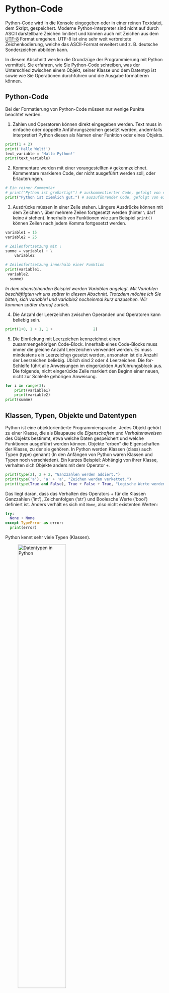 # Python-Code
Python-Code wird in die Konsole eingegeben oder in einer reinen Textdatei, dem Skript, gespeichert. Moderne Python-Interpreter sind nicht auf durch ASCII darstellbare Zeichen limitiert und können auch mit Zeichen aus dem [UTF-8](https://de.wikipedia.org/wiki/UTF-8) Format umgehen. UTF-8 ist eine sehr weit verbreitete Zeichenkodierung, welche das ASCII-Format erweitert und z. B. deutsche Sonderzeichen abbilden kann.

In diesem Abschnitt werden die Grundzüge der Programmierung mit Python vermittelt. Sie erfahren, wie Sie Python-Code schreiben, was der Unterschied zwischen einem Objekt, seiner Klasse und dem Datentyp ist sowie wie Sie Operationen durchführen und die Ausgabe formatieren können. 

## Python-Code
Bei der Formatierung von Python-Code müssen nur wenige Punkte beachtet werden.

1. Zahlen und Operatoren können direkt eingegeben werden. Text muss in einfache oder doppelte Anführungszeichen gesetzt werden, andernfalls interpretiert Python diesen als Namen einer Funktion oder eines Objekts.

```python
print(1 + 2)
print('Hallo Welt!')
text_variable = 'Hallo Python!'
print(text_variable)
```

2. Kommentare werden mit einer vorangestellten `#` gekennzeichnet. Kommentare markieren Code, der nicht ausgeführt werden soll, oder Erläuterungen.

```python
# Ein reiner Kommentar
# print("Python ist großartig!") # auskommentierter Code, gefolgt von einem Kommentar
print("Python ist ziemlich gut.") # auszuführender Code, gefolgt von einem Kommentar
```

3. Ausdrücke müssen in einer Zeile stehen. Längere Ausdrücke können mit dem Zeichen `\` über mehrere Zeilen fortgesetzt werden (hinter `\` darf keine `#` stehen). Innerhalb von Funktionen wie zum Beispiel `print()` können Zeilen nach jedem Komma fortgesetzt werden.

``` python
variable1 = 15
variable2 = 25

# Zeilenfortsetzung mit \
summe = variable1 + \
    variable2

# Zeilenfortsetzung innerhalb einer Funktion
print(variable1,
 variable2,
  summe)
```

*In dem obenstehenden Beispiel werden Variablen angelegt. Mit Variablen beschäftigten wir uns später in diesem Abschnitt. Trotzdem möchte ich Sie bitten, sich variable1 und variable2 nocheinmal kurz anzusehen. Wir kommen später darauf zurück.*

4. Die Anzahl der Leerzeichen zwischen Operanden und Operatoren kann beliebig sein.

``` python
print(1+0, 1 + 1, 1 +                  2)
```

5. Die Einrückung mit Leerzeichen kennzeichnet einen zusammengehörigen Code-Block. Innerhalb eines Code-Blocks muss immer die gleiche Anzahl Leerzeichen verwendet werden. Es muss mindestens ein Leerzeichen gesetzt werden, ansonsten ist die Anzahl der Leerzeichen beliebig. Üblich sind 2 oder 4 Leerzeichen. Die for-Schleife führt alle Anweisungen im eingerückten Ausführungsblock aus. Die folgende, nicht eingerückte Zeile markiert den Beginn einer neuen, nicht zur Schleife gehörigen Anweisung.

```python
for i in range(3):
    print(variable1)
    print(variable2)
print(summe)
```

## Klassen, Typen, Objekte und Datentypen
Python ist eine objektorientierte Programmiersprache. Jedes Objekt gehört zu einer Klasse, die als Blaupause die *Eigenschaften* und *Verhaltensweisen* des Objekts bestimmt, etwa welche Daten gespeichert und welche Funktionen ausgeführt werden können. Objekte "erben" die Eigenschaften der Klasse, zu der sie gehören. In Python werden Klassen (class) auch Typen (type) genannt (In den Anfängen von Python waren Klassen und Typen noch verschieden). Ein kurzes Beispiel: Abhängig von ihrer Klasse, verhalten sich Objekte anders mit dem Operator `+`.

```python
print(type(2), 2 + 2, "Ganzzahlen werden addiert.")
print(type('a'), 'a' + 'a', "Zeichen werden verkettet.")
print(type(True and False), True + False + True, "Logische Werte werden addiert.")
```

Das liegt daran, dass das Verhalten des Operators + für die Klassen Ganzzahlen ('int'), Zeichenfolgen ('str') und Boolesche Werte ('bool') definiert ist. 
Anders verhält es sich mit `None`, also nicht existenten Werten:

```python
try:
  None + None
except TypeError as error:
  print(error)
```

Python kennt sehr viele Typen (Klassen).

::: {.border}
![Datentypen in Python](skript/00-bilder/python3-standard-type-hierarchy.png){width="60%" fig-alt="Dargestellt ist eine Kategorisierung der Standardtypen in Python. Die Kategorisierung ist nicht vollständig deckungsgleich zu den in der Dokumentation genannten Kategorien von Datentypen. Der Typ None für Nullwerte hat keine weitere Unterteilung. Die Kategorie Numbers unterteilt sich in Zahlenwerte (Ganzzahlen, boolsche Wahrheitswerte), reele Zahlen (floats) und komplexe Zahlen. Die Kategorie Sequences unterteilt sich in Unveränderliche (Strings, Tuple, Bytes) und Veränderliche (Listen, Byte Arrays). Die Kategorie Set Types unterteilt sich in Sets (Mengen) und Frozen Sets. Die Kategorie Mappings enthält Dictionaries (Wörterbücher). Die Kategorie Callable umfasst Funktionen, Methoden und Klassen. Außerdem gibt es die Kategorie Module."}

Python 3. The standard type hierarchy. von Максим Пе ist lizensiert unter [CC BY SA 4.0](https://creativecommons.org/licenses/by-sa/4.0/deed.de) und abrufbar auf [wikimedia](https://commons.wikimedia.org/wiki/File:Python_3._The_standard_type_hierarchy.png). 2018
:::

&nbsp;

#### Datentypen
Objekte, die Daten speichern, haben einen Datentyp. Der Datentyp gibt an, wie die gespeicherten Werte von Python interpretiert werden sollen. Beispielsweise kann der Wert "1" ein Zeichen, eine Ganzzahl, einen Wahrheitswert, den Monat Januar oder die Ausprägung einer kategorialen Variablen repräsentieren.

In der Pythonbasis gibt es nur einfache Datentypen wie Ganzzahl oder Gleitkommazahlen, weshalb der Unterschied zwischen Klassen und Datentypen nicht sofort offensichtlich ist. In Python sind die Begriffe manchmal synonym, etwa für die Klasse der Ganzzahlen 'int' und den Datentyp 'int'. Jedes Objekt gehört zu einer Klasse, aber nicht jeder Klasse ist ein Datentyp zuordenbar - beispielsweise sind auch Funktionen Objekte und gehören einer eigenen Klasse an. Die Funktion print speichert aber keine Daten und hat deshalb auch keinen Datentyp.

```python
type(print)
```

Deutlicher wird der Unterschied zwischen Klassen und Datentyp erst in spezialisierten Paketen wie NumPy **Querverweis auf w-NumPy** oder Pandas **Querverweis auf w-Pandas**, die weitere Datentypen in Python einführen, wie zum Beispiel Gleitkommazahlen mit 32 Bit (Datentyp 'float32') und 64 Bit Speicherplatzbedarf (Datentyp 'float64'). Objekte vom Datentyp float32 und float64 gehören zur selben Klasse (siehe Beispiel): Sie haben die selben allgemeinen Eigenschaften und Verhaltensweisen. Sie haben aber einen unterschiedlichen Wertebereich und Speicherplatzbedarf - Gleitkommazahlen mit 64 Bit können größere Zahlen speichern, nehmen aber doppelt so viel Platz im Speicher des Computers ein.

::: {#nte-numpypandas .callout-note collapse="true"}
## Datentypen in NumPy und Pandas
Die Module NumPy und Pandas sind wichtige Bausteine für die Datenanalyse mit Python.

```python
import numpy as np

float_64 = np.array([1.0])
print("Der Datentyp des Objekts float_64 ist:", float_64.dtype)
print("Das Objekt gehört zur Klasse der n-dimensionalen NumPy-Arrays:", type(float_64), "\n")

float_32 = np.array([1.0], dtype = 'float32')
print("Der Datentyp des Objekts float_32 ist:", float_32.dtype)
print("Das Objekt gehört zur Klasse der n-dimensionalen NumPy-Arrays:", type(float_32))
```

:::

In diesem Abschnitt werden die für die Datenanalyse wichtigsten Datentypen vorgestellt.

### Zahlen
Zu den Zahlen gehören Ganzzahlen und boolsche Werte (Wahrheitswerte), Gleitkommazahlen sowie komplexe Zahlen.

#### Ganzzahlen
Ganzzahlen werden standardmäßig im Dezimalsystem eingegeben und können positiv oder negativ sein.

```python
print(12, -8)
```

Darüber hinaus können Ganzzahlen auch in anderen Basen angegeben werden:

* Dualsystem: Ziffern `0` und `1` mit einem `0b` Prefix
```python
print(0b1000, "plus", 0b0000, "plus", 0b0010, \
      "plus", 0b0001, "ist", 0b1011)
```

* Oktalsystem: Ziffern `0` bis `7` mit einem `0o` Prefix
```python
print(0o7000, "plus", 0o0700, "plus", 0o0020, \
      "plus", 0o0000, "ist", 0o7720)
```

* Hexadezimalsystem: Ziffern `0` bis `F` mit einem `0x` Prefix
```python
print(0xF000, "plus", 0x0200, "plus", 0x00A0, \
      "plus", 0x0001, "ist", 0xF2A1)
```

#### Gleitkommazahlen
Gleitkommazahlen werden entweder mit dem Dezimaltrennzeichen `.` oder in Exponentialschreibweise angegeben. Gleitkommazahlen haben den Typ `float`.

```python
print(120.6, 1206e-1, 12060e-2, "\n")

print("Beim Lottogewinn in Exponentialschreibeweise zählt das Vorzeichen.")
print(1e-3, "oder", 1e+3)
```

Da Computer im Binärsystem arbeiten, können Dezimalzahlen nicht exakt gespeichert werden. Beispielsweise ist die Division von 1 durch 10 dezimal gleich 0.1. Binär ist 1~2~ durch 1010~2~ aber ein periodischer Bruch:
$$ \frac{1_2}{1010_2} ~ {=} ~ 0,000\overline{1100}_2 $$

Dezimalzahlen müssen deshalb als Bruch zweier Ganzzahlen approximiert werden (Der Binärbruch, der 0.1 annähert, ist in Dezimalschreibweise 3602879701896397 / 2^55^). Dadurch kommt es vor, dass mehrere Gleitkommazahlen durch die selbe Binärapproximation repräsentiert werden. Python gibt zwar die jeweils kürzeste Dezimalzahl aus, da Berechnungen aber binär durchgeführt werden, kann sich bei Berechnungen die nächste Binärapproximation und damit die zugehörige kürzeste Dezimalzahl ändern (weitere Informationen in der [Python Dokumentation](https://docs.python.org/3/tutorial/floatingpoint.html)). 

```python
print(0.1) # Die kürzeste Dezimalzahl zur Binärapproximation
print(format(0.1, '.17g')) # Die nächstlängere Dezimalzahl zur selben Binärapproximation
print(0.3 - 0.2) # binär gerechnet, ändert sich die Binärapproximation
```

In der praktischen Arbeit mit Python kommen deshalb gelegentlich auf den ersten Blick ungewöhnlich wirkende Ergebnisse vor.
```python
print(0.1 + 0.2)
print(0.01 + 0.02)
print(0.001 + 0.002)
print(0.0001 + 0.0002)
print(0.00001 + 0.00002)
```

### Arithmetische Operatoren
Mit arithmetischen Operatoren können die Grundrechenarten verwendet werden. Das Ergebnis ist meist vom Typ `float`, außer, wenn beide Operanden vom Typ `int` sind und das Ergebnis als ganze Zahl darstellbar ist.

| Operator | Beschreibung |
| :--: | :--: |
| `+`, `-` |  Addition / Subtraktion |
| `*`, `/` | Multiplikation / Division |
| `//`, `%` | Ganzzahlige Division / Rest | 
| `**`| Potenzieren |

Werden mehrere Operatoren kombiniert, so muss deren Reihenfolge beachtet bzw. durch die Verwendung von Klammern `(1 + 2) * 3` hergestellt werden. Grundsätzlich gelten die gleichen Regeln wie beim schriftlichen Rechen. Die vollständige Übersicht der Reihenfolge der Ausführung ist in der [Pythondokumentation](https://docs.python.org/3/reference/expressions.html#operator-precedence) aufgeführt. Für die arithmethischen Operatoren gilt folgende, absteigende Reihenfolge.

| Operator |
| :--: |
| `**` |
| `*` , `/` , `//` , `%` |
| `+` , `-` |

Bei gleichrangigen Operationen werden diese von links nach rechts ausgeführt.

### Aufgaben Zahlen
**Lösen Sie die folgenden Aufgaben mit Python.**

1. 4 + 2 * 4 = ?
2. 2 hoch 12 = ?
3. Was ist der Rest aus 315 geteilt durch 4?
4. 𝟣 + 𝟤<sup>6</sup> / 𝟧 = ?
5. Welche Dezimalzahl ist 11111101001~2~ ?
6. 11111101001~2~ / 101~2~ = ?
7. Welcher Kapitalertrag ist größer, wenn 1000 Euro angelegt werden?

    a) 20 Jahre Anlagedauer mit 3 Prozent jährlicher Rendite

    b) 30 Jahre Anlagedauer mit 2 Prozent jährlicher Rendite

**Die Musterlösung kann Marc machen.**

::: {#tip-lösungzahlen .callout-tip collapse="true"}
## Musterlösung Zahlen
:::

### Boolsche Werte
Die boolschen Werte `True` und `False` sind das Ergebnis logischer Abfragen, die wir später genauer kennenlernen. Sie nehmen auch die Werte `1` und `0` an und gehören in Python deshalb zu den Zahlen.
```python
print("Ist 10 größer als 9?", 10 > 9)
print("Ist 11 kleiner als 10?", 11 < 10)
print("Ist 10 genau 10.0?", 10 == 10.0, "\n")

print("True und False können mit + addiert:", True + False)
print("... und mit * multipliziert werden:", True * False, "\n")
```

Die Multiplikation von Wahrheitswerten ist nützlich, um mehrere logische Abfragen zu einem logischen UND zu kombinieren:
```python
print("Ist 10 > 9 UND > 8?", (10 > 9) * (10 > 8))
```

Die Funktion `bool()` gibt den Wahrheitswert eines Werts zurück.
```python
print("Ist 10 > 9 UND > 8?", bool((10 > 9) * (10 > 8)))
```

Die meisten Werte in Python haben den Wahrheitswert `True`.
```python
print(bool(1), bool(2), bool(2.4))
print(bool('a'), bool('b'), bool('ab'))
```

Neben `False` und `0` haben leere und nicht existierende Werte und Objekte den Wahrheitswert `False`.

```python
print(bool(False), bool(0))
print(bool("")) # eine leere Zeichenfolge
print(bool([])) # eine leere Liste
print(bool(())) # eine leeres Tupel
print(bool({})) # ein leeres Dictionary
print(bool(None)) # None deklariert einen nicht existenten Wert
```

Die Sammeltypen Liste, Tupel und Dictionary lernen wir in den folgenden Kapiteln kennen. Boolsche Werte können die Ausführung von Programmcode steuern, indem sie wie `an` und `aus` wirken. So kann Programmcode mit einer `if`-Anweisung nur dann ausgeführt werden, wenn ein Sammeltyp auch Werte enthält.

```python
meine_Liste = ['Äpfel', 'Butter']
if meine_Liste:
    print(f"Wir müssen {meine_Liste} einkaufen.")

meine_Liste = [] # eine leere Liste
if meine_Liste:
    print(f"Wir müssen {meine_Liste} einkaufen.")

```

### Logische Operatoren
Zu den logischen Operatoren gehören die logischen Verknüpfungen `and`, `or` und `not`. Darüber hinaus können auch vergleichende Operatoren wie `>`, `>=` oder `==` verwendet werden. Das Ergebnis dieser Operationen ist vom Typ `bool`. Die Operatoren werden in folgender Reihenfolge ausgeführt. Gleichrangige Operatoren werden von links nach rechts ausgeführt.

| Operator | Beschreibung |
| :--: | :--: |
| `&` | bitweises UND |
| `^` | bitweises XOR |
| `|` | bitweises ODER |
| `<`, `<=`, `>`,  `>=`, `!=`, `==` | kleiner / kleiner gleich / größer als /  größer gleich / ungleich / gleich |
| `not` | logisches NICHT |
| `and`| logisches UND |
| `or` | logisches ODER |

::: {#wrn-bitwise .callout-warning appearance="simple" collapse="false"}
## Bitweise Operatoren
Besondere Vorsicht ist mit den [bitweisen Operatoren](https://wiki.python.org/moin/BitwiseOperators) geboten. Diese vergleichen Zahlen, allerdings nicht als Ganzes, sondern stellenweise (im Binärsystem). Zu beachten ist, dass die bitweisen Operatoren  Ausführungspriorität vor Vergleichsoperationen haben.

```python
print(10 > 5 and 10 > 6)
print(10 > 5 & 10 > 6)
print(5 & 10)
print(10 > False > 6)
print((10 > 5) & (10 > 6))
```

:::: {.callout-tip collapse="false"}
Im Allgemeinen werden die bitweisen Operatoren für die Datenanalyse nicht benötigt. Vermeiden Sie unnötige Fehler: Vermeiden Sie die bitweisen Operatoren `&`, `^` und `|`.

Die Operatoren `&`, `^` und `|` haben jedoch für Mengen (die wir später kennenlernen werden) eine andere Bedeutung. Auch in anderen Modulen kommt den Operatoren syntaktisch eine andere Bedeutung zu, bspw. im Paket Pandas bei der Übergabe mehrerer Slicing-Bedingungen `df = df[(Bedingung1) & (Bedingung2) | (Bedingung3)]`.

::::
:::

### Aufgaben boolsche Werte
**Lösen Sie die Aufgaben mit Python.**

1. Ist das Verhältnis aus 44 zu 4.5 größer als 10?
2. Ist es wahr, dass 4.5 größer als 4 aber kleiner als 5 ist?
3. Ist 2 hoch 10 gleich 1024?
4. Sind die Zahlen 3, 4 und 5 ganzzahlig durch 2 teilbar ODER ungleich 10?
5. Prüfen Sie, ob eine Person den Vollpreis bezahlen muss, wenn Sie Ihr Alter angibt.  
Kinder unter 14 Jahren fahren kostenlos, Jugendliche zwischen 14 und 18 Jahren und Senior:innen ab 65 Jahren erhalten einen Rabatt.

### Zeichenfolgen
Zeichenfolgen (Englisch string) werden in Python in einfache oder doppelte Anführungszeichen gesetzt.

```python
print('eine x-beliebige Zeichenfolge')
print("noch eine x-beliebige Zeichenfolge")
```

Innerhalb einer Zeichenfolge können einfache oder doppelte Anführungszeichen verwendet werden, solange diese nicht den die Zeichenfolge umschließenden Anführungszeichen entsprechen.
```python
print('A sophisticated heap beam, which we call a "LASER".')
print("I've turned the moon into what I like to call a 'Death Star'.")
```

Das Steuerzeichen `\` (oder Fluchtzeichen, escape character) erlaubt es, bestimmte Sondernzeichen zu verwenden. 
```python
print("Das Steuerzeichen \\ ermöglicht die gleichen \"Anführungszeichen\" in der Ausgabe von print.")
print("Erst ein\tTabstopp, dann eine\nneue Zeile.")
```

Ein vorangestelltes `r` bewirkt, dass das Steuerzeichen `\` nicht verarbeitet wird (raw string literal). Dies ist beispielsweise bei der Arbeit mit Dateipfaden praktisch.
```python
print("Die Daten liegen unter: C:\tolle_daten\nordpol\weihnachtsmann")
print(r"Die Daten liegen unter: C:\tolle_daten\nordpol\weihnachtsmann")
```

### Operationen mit Zeichenfolgen
Einige Operatoren funktionieren auch mit Daten vom Typ string.

```python

# string + string
print('a' + 'b') # -, *, / funktionieren nicht
print("\n")

# string + Zahl
print(15 * 'a') # +, -, / funktionieren nicht
print("\n")

# logische Operatoren
print('a' < 'b', 'a' >= 'b', 'a' != 'b')
print('a' or 'b', 'a' and 'b')
```

### Aufgaben Zeichenfolgen
**Lösen Sie die Aufgaben mit Python.**

1. Was passiert, wenn Sie die Zeichenfolge "Python" mit "for beginners" addieren?
2. Erzeugen Sie eine Zeichenfolge, die 10 mal die Zeichenfolge "tick tack".
3. Welche Zeichenfolge ist kleiner, "Aachen" oder "Bern". Warum ist das so, wie werden Zeichenfolgen verglichen?
4. Geben Sie den Dateipfad aus: "~\home\tobi\neue_daten"

**Die Musterlösung kann Marc machen.**

::: {#tip-lösungstrings .callout-tip collapse="true"}
## Musterlösung Aufgaben Zeichenfolgen

::: 

### Variablen
Variablen sind Platzhalter bzw. Referenzen auf Daten. Die Zuweisung wird durch den Zuweisungsoperator `=` dargestellt. Der Name einer Variablen darf nur aus Buchstaben, Zahlen und Unterstrichen bestehen. Dabei darf das erste Zeichen keine Zahl sein.

```python
var_1 = 'ABC'
var_2 = 26
var_3 = True

print("Das", var_1, "hat", var_2, "Buchstaben. Das ist", var_3)
```

Variablen müssen in Python nicht initialisiert werden. Der Datentyp der Variablen wird durch die Zuweisung eines entsprechenden Werts festgelegt.

```python
print("Die Variable var_1 hat den Typ", type(var_1))
print("Die Variable var_2 hat den Typ", type(var_2))
print("Die Variable var_3 hat den Typ", type(var_3))
```

Der Datentyp einer Variable ändert sich, wenn ihr ein neuer Wert eines anderen Datentyps zugewiesen wird.
```python
var_1 = 100
print("Die Variable var_1 hat den Typ", type(var_1))
```

Ebenso kann sich der Datentyp einer Variable ändern, um das Ergebnis einer Operation aufnehmen zu können. In diesem Beispiel kann das Ergebnis nicht in Form einer Ganzzahl gespeichert werden. Python weist dem Objekt var_1 deshalb den Datentyp 'float' zu. 
```python
var_1 = var_1 / 11
print("Die Variable var_1 hat den Typ", type(var_1))
```

Python enthält Funktionen, um den Datentyp einer Variablen zu bestimmen und umzuwandeln. Die Funktion `type()` wurde in den Code-Beispielen bereits benutzt, um den Datentyp (bzw. die Klasse) von Objekten zu bestimmen. Die Umwandlung des Datentyps zeigt der folgende Code-Block.

``` python
a = 67 
print(a, type(a))

b = a + 1.8
print(b, type(b), "\n")

print(f"Beachten Sie das Abschneiden der Nachkommastelle:\nUmwandlung in Ganzzahlen mit int(): {( a := int(a) ), (b := int(b) )}\n")

print(f"Umwandlung in ASCII-Zeichen mit chr(): {( a := chr(a) ), ( b := chr(b) )}\n")

print(f"Umwandlung in eine ASCII-Zahl mit ord(): {( a := ord(a) ), ( b := ord(b) )}\n")

print(f"Umwandlung in Fließkommazahlen mit float(): {( a := float(a) ), ( b := float(b) )}\n")

print(f"Umwandlung in Zeichen mit str(): {( a := str(a) ), ( b:= str(b) )}\n")

print(f"Umwandlung in Wahrheitswerte mit bool(): {bool(a), bool(b)}")

``` 

#### Weitere Zuweisungsoperatoren
In dem obenstehenden Code-Block wurde der sogenannte [Walross-Operator](https://docs.python.org/3/whatsnew/3.8.html) `:=` verwendet. Dieser erlaubt es, Zuweisungen innerhalb eines Ausdrucks (hier innerhalb der Funktion `print()`) vorzunehmen. Python kennt eine ganze Reihe weiterer Zuweisungsoperatoren (weitere Operatoren siehe [Python-Dokumentation](https://docs.python.org/3/reference/simple_stmts.html) oder übersichtlicher [hier](https://www.w3schools.com/python/python_operators.asp)).

| Operator | entspricht der Zuweisung |
|---|---|
| a += 2 | a = a + 2 |
| a -= 2 | a = a - 2 |
| a *= 2 | a = a * 2 |
| a /= 2 | a = a / 2 |
| a %= 2 | a = a % 2 |
| a //= 2 | a = a // 2 |
| a **= 2 | a = a ** 2 |

::: {.callout-tip collapse="false"}
## Lesbare Zuweisungen
Die in der Tabelle gezeigten Zuweisungsoperatoren sind für jemanden, der*die Ihren Code liest, gut zu lesen und  nachzuvollziehen, da Zuweisungen immer am Beginn einer Zeile, also ganz links, stehen.

Dagegen kann der Walross-Operator an einer beliebigen Stelle in Ihrem Code stehen. Das mag für Sie beim Schreiben ein Vorteil sein, der Lesbarkeit ist das aber abträglich. Wenn Sie den Walross-Operator verwenden, achten Sie deshalb auf die Nachvollziehbarkeit Ihres Codes.
:::

#### Benennung von Variablen
Für die Benennung von Variablen gibt es (meist) nur wenige Vorgaben. Trotzdem ist es besser, einen langen, aber ausführlichen Variablennamen zu vergeben, als einen kurzen, der sich schnell schreiben lässt. Denn Programmcode wird deutlich häufiger gelesen als geschrieben. Können Sie sich erinnern? Welcher Wert ist in der Variablen `Var_3` gespeichert, und welche Werte sind in `variable1` und `a` gespeichert? Es reicht schon, wenn Sie sich an den richtigen Datentyp erinnern können.

Falls Sie sich nicht erinnern können, dann ist dieses Beispiel gelungen: Die Namensgebung dieser Variablen ist alles andere als gut. Die Auflösung steht im folgenden Aufklapper.

::: {.callout-tip collapse="true"}
## Auflösung
```python
print(type(var_3), type(variable1), type(a))
```

:::

Deshalb empfiehlt es sich "sprechende", das heißt selbsterklärende, Variablennamen zu vergeben. Unter selbsterklärenden Variablennamen versteht sich, dass der Variablenname den Inhalt der Variable beschreibt. Wird bspw. in einer Variable der Studienabschluss gespeichert, so kann diese mit `academic_degree` oder `studienabschluss` bezeichnet werden. Werden Daten aus verschiedenen Jahren verarbeitet, kann das Jahr zu besseren Unterscheidbarkeit in den Variablennamen einfließen, etwa: `academic_degree_2023` oder `studienabschluss2024`. Dies verbessert die Lesbarkeit des Codes und vereinfacht die Benutzung der Variable. Mehr Informationen finden sich in [diesem Wikipedia Abschnitt](https://de.wikipedia.org/wiki/Variable_(Programmierung)#Namenswahl). 


::: {.callout-warning}
## Schlüsselwörter und Funktionsnamen

In Python reservierte Schlüsselwörter und Funktionsnamen sind ungeeignete Variablennamen. Während Python die Wertzuweisung zu Schlüsselwörtern wie `True` oder `break` mit einem Syntaxfehler quittiert, lassen sich Funktionsnamen problemslos neue Werte zuweisen, beispielsweise mit `print = 6`. Wenn Sie die Funktion print dann aufrufen, funktioniert diese natürlich nicht mehr. In diesem Fall müssen Sie die Zuweisung aus dem Skript entfernen und Python neu starten.  
:::

### Aufgaben Variablen
1. Schreiben Sie ein Skript, welches eine gegebene Zeit 𝗍 in Sekunden in die Anzahl Tage, Stunden, Minuten und Sekunden aufteilt und diese Aufteilung ausgibt.  
Berechnen Sie die Aufteilung für folgende Zeiten:

    a) 79222 s
  
    b) 90061 s
  
    c) 300000 s

2. Die Position eines Fahrzeugs zur Zeit $t$, welches konstant mit der Beschleunigung $a$ beschleunigt, ist gegeben durch:

$$
x(t) = x_0 + v_0 \cdot t + \frac{1}{2} \cdot a t^2
$$

Dabei ist $x_0$ die Anfangsposition und $v_0$ die Anfangsgeschwindigkeit. Erstellen Sie Variablen für $x_0$, $v_0$ und $a$ und weisen Sie ihnen Werte zu. Da die Variablen nur Werte, aber keine Einheiten abbilden, überlegen Sie sich die ggf. notwendigen Umrechnungen. Folgende Werte können sie als Beispiel verwenden:

$$
x_0 = 10 \, km \,\,\,v_0 = 50 \frac{km}{h} \,\,\,a = 0.1 \frac{m}{s^2}
$$

Erzeugen Sie eine Variable für den Zeitpunkt $t$, z. B.: $t = 10 \, min$.
Berechnen Sie mit obiger Gleichung und mit Hilfe der Variablen die Position $x(t)$.
Geben Sie nicht nur den Wert von $x(t)$ in Kilometer aus, sondern betten ihn in einen ganzen Antwortsatz (einschließlich Einheiten) ein.

**Die Musterlösung kann Marc machen.**

::: {#tip-lösungvariablen .callout-tip collapse="true"}
## Musterlösung Aufgaben Variablen

:::

[@Arnold-2023-datentypen-und-grundlagen]

## Ausgabe formatieren
Mit sogenannten `f-Strings` können formatierte Zeichenketten erstellt werden. Formatierte Zeichenketten werden mit einem vorgesetzten `f` vor den Anführungsstrichen erstellt. Werte und Variablen können durch Platzhalter eingesetzt werden, die mit geschweiften Klammern `{}` angegeben und mit Formattierungsinformationen versehen werden. Das Formatierungsformat innerhalb der geschweiften Klammer ist, vereinfacht dargestellt:

```
{Variablenname:PlatzbedarfAusgabetyp}
```

Ein f-String mit Platzhaltern ohne Formatierungsinformationen:
```python
zahl1 = 5
zahl2 = 7
verhältnis = zahl1 / zahl2
print(f"Das Verhältnis von {zahl1} zu {zahl2} ist {verhältnis}.")
```

Die Anzahl der darzustellenden Nachkommastellen kann wie folgt festgelegt werden: `{verhältnis:.2f}`.

  - `:` leitet die Formatierungsbefehle ein.

  - `.` gibt an, dass Formatierungsinformationen für die Darstellung hinter dem Dezimaltrennzeichen folgen.

  - `2` ist der Wert für die darzustellenden Nachkommastellen.

  - `f` spezifiziert die Darstellung einer Gleitkommazahl 'float'.

```python
print(f"Das Verhältnis von {zahl1} zu {zahl2} ist {verhältnis:.2f}.")
```

Das gleiche ist mit einem Wert möglich:
```python
print(f"Das Verhältnis ist genauer {0.7142857142857143:.3f}.")
```

Ein Wert für die insgesamt darzustellenden Stellen wird vor dem Dezimaltrennzeichen übergeben `{verhältnis:7.2f}` bzw. inklusive führender Nullen `{verhältnis:07.2f}`: 
```python
print(f"Das Verhältnis von {zahl1} zu {zahl2} ist {verhältnis:7.2f}.")
print(f"Das Verhältnis ist genauer {0.7142857142857143:07.3f}.")
```

Das Dezimaltrennzeichen zählt als eine Stelle.

Häufig verwendete Formatierung sind:

::: {.panel-tabset}
## ganze Zahlen
Ganze Zahlen haben den Ausgabetyp `d`.

| Formatierung | Ausgabe |
|---|--------|
| `nd` | n-Stellen werden für die Ausgabe verwendet |
| `0nd` | Ausgabe von n-Stellen, wobei die Leerstellen mit Nullen aufgefüllt werden. |
| `+d` | Ausgabe des Vorzeichens auch bei positiven Zahlen |

## Gleitkommazahlen
Gleitkommazahlen haben die Ausgabetypen `f` und `e`.

| Formatierung | Ausgabe |
|---|--------|
| `.mf` | m-Stellen werden für die Nachkommastellen genutzt. |
| `n.mf` | Insgesamt werden n-Stellen verwendet, wobei m-Stellen für die Nachkommastellen genutzt werden. |
| `n.me` | Genauso, aber die Ausgabe erfolgt in exponentieller Schreibweise. |

## Zeichenketten
Zeichenketten haben den Ausgabetyp `s`.

| Formatierung | Ausgabe |
|---|--------|
| `ns` | Insgesamt werden n-Stellen verwendet. |
| `<ns`, `>ns`, `^ns` | Genauso, jedoch wird die Zeichenkette linksbündig, rechtsbündig bzw. zentriert platziert. |

:::

Eine Auflistung aller verfügbaren Ausgabetypen findet sich in der [Python Dokumentation](https://docs.python.org/3/library/stdtypes.html#printf-style-string-formatting).

### Aufgaben Ausgabe
1. "Gleitkommazahlen können natürlich, z. B. {1015.39:12.4f}, oder wissenschaftlich, {1015.39:e}, dargestellt werden."
 
 - Verändern Sie die natürliche Schreibwese so, dass nur noch eine Stelle nach dem Komma angezeigt wird. Was fällt auf?
 
 - Verändern Sie die wissenschaftliche Schreibweise so, dass anstelle von `e` die Zehnerbasis als `E` geschrieben wird.

2. Wandeln Sie die Zahl 1015.39 in eine Zeichenkette um und stellen Sie diese mit 12 Stellen rechtsbündig dar.

3. Geben Sie mit Hilfe der formatierten Zeichenketten eine Tabelle aus, welche die Spalten $x$, $x^2$ und $x^3$ für ganze Zahlen zwischen -2 und 2 auflistet.


**Die Musterlösung kann Marc machen.**

::: {#tip-lösungausgabe .callout-tip collapse="true"}
## Musterlösung Ausgabe
:::

[@Arnold-2023-funktionen-module-dateien]